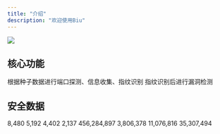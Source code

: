 ```yaml
---
title: "介绍"
description: "欢迎使用Biu"
---
```


![](/images/page_tips.jpg)

## 核心功能

<CardGroup cols="2">
  <Card title="暴露面梳理" icon="layer-group">
    根据种子数据进行端口探测、信息收集、指纹识别
  </Card>
  <Card title="攻击面梳理" icon="bug">
    指纹识别后进行漏洞检测
  </Card>
</CardGroup>

## 安全数据

<CardGroup cols="2">
  <Card title="指纹总量" icon="fingerprint">
    8,480
  </Card>
  <Card title="覆盖应用" icon="fingerprint">
    5,192
  </Card>
  <Card title="插件总量" icon="code">
    4,402
  </Card>
  <Card title="覆盖应用" icon="code">
    2,137
  </Card>
  <Card title="DNS" icon="earth-americas">
    456,284,897
  </Card>
  <Card title="备案域名" icon="safari">
    3,806,378
  </Card>
  <Card title="域名Whois" icon="id-card">
    11,076,816
  </Card>
  <Card title="IPv4 TLS证书" icon="expeditedssl">
    35,307,494
  </Card>
</CardGroup>